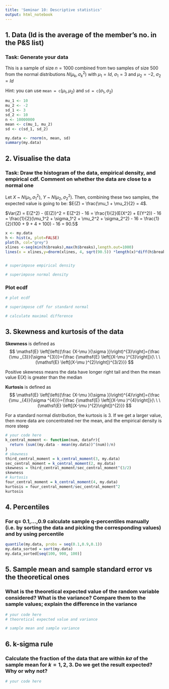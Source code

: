 ```yaml
---
title: 'Seminar 10: Descriptive statistics'
output: html_notebook
---
```


## 1. Data (Id is the average of the member's no. in the P&S list)

### Task: Generate your data 

This is a sample of size $n=1000$ combined from two samples of size $500$ from the normal distributions $N(\mu_k,\sigma_k^2)$ with $\mu_1 = Id$, $\sigma_1 = 3$ and $\mu_2 = -2$, $\sigma_2 = Id$

Hint: you can use $\texttt{mean = c}(\mu_1,\mu_2)$ and $\texttt{sd = c}(\sigma_1,\sigma_2)$
 

```r
mu_1 <- 10
mu_2 <- -2
sd_1 <- 3
sd_2 <- 10
n <- 10000000
mean <- c(mu_1, mu_2)
sd <- c(sd_1, sd_2)

my.data <- rnorm(n, mean, sd)
summary(my.data)
```

## 2. Visualise the data

### Task: Draw the histogram of the data, empirical density, and empirical cdf. Comment on whether the data are close to a normal one

Let $X$ ~ $N(\mu_1, \sigma_1^2)$, $Y$ ~ $N(\mu_2, \sigma_2^2)$. Then, combining these two samples, the expected value is going to be: $E(Z) = \frac{\mu_1 + \mu_2}{2} = 4$.

$Var(Z) = E(Z^2) - {E(Z)}^2  = E(Z^2) - 16 = \frac{1}{2}(E(X^2) + E(Y^2)) - 16 = \frac{1}{2}(\mu_1^2 + \sigma_1^2 + \mu_2^2 + \sigma_2^2) - 16 = \frac{1}{2}(100 + 9 + 4 + 100) - 16 = 90.5$

```r
x <- my.data
h <- hist(x, plot=FALSE)
plot(h, col="grey")
xlines <-seq(min(h$breaks),max(h$breaks),length.out=1000)
lines(x = xlines,y=dnorm(xlines, 4, sqrt(90.5)) *length(x)*diff(h$breaks)[1])


# superimpose empirical density

# superimpose normal density

```

### Plot ecdf

```r
# plot ecdf

# superimpose cdf for standard normal

# calculate maximal difference 

```

## 3. Skewness and kurtosis of the data

**Skewness** is defined as
$$
  \mathsf{E} \left[\left({\frac {X-\mu }{\sigma }}\right)^{3}\right]={\frac {\mu _{3}}{\sigma ^{3}}}={\frac {\mathsf{E} \left[(X-\mu )^{3}\right]}{\ \ \ (\mathsf{E} \left[(X-\mu )^{2}\right])^{3/2}}}
$$

Positive skewness means the data have longer right tail and then the mean value $\mathsf{E}(X)$ is greater than the median

**Kurtosis** is defined as 
$$
  \mathsf{E} \left[\left({\frac {X-\mu }{\sigma }}\right)^{4}\right]={\frac {\mu _{4}}{\sigma ^{4}}}={\frac {\mathsf{E} \left[(X-\mu )^{4}\right]}{\ \ \ (\mathsf{E} \left[(X-\mu )^{2}\right])^{2}}}
$$

For a standard normal distribution, the kurtosis is $3$. If we get a larger value, then more data are concentrated ner the mean, and the empirical density is more steep


```r
# your code here
k_central_moment <- function(num, datafr){
  return (sum((my.data - mean(my.data))^(num))/n)
}
# skewness
third_central_moment = k_central_moment(3, my.data)
sec_central_moment = k_central_moment(2, my.data)
skewness = third_central_moment/sec_central_moment^(3/2)
skewness
# kurtosis
four_central_moment = k_central_moment(4, my.data)
kurtosis = four_central_moment/sec_central_moment^2
kurtosis
```

## 4. Percentiles 

### For q= 0.1,...,0.9 calculate sample q-percentiles manually (i.e. by sorting the data and picking the corresponding values) and by using percentile

```r
quantile(my.data, probs = seq(0.1,0.9,0.1))
my.data_sorted = sort(my.data)
my.data_sorted[seq(100, 900, 100)]

```


## 5. Sample mean and sample standard error vs the theoretical ones 

### What is the theoretical expected value of the random variable considered? What is the variance? Compare them to the sample values; explain the difference in the variance

```r
# your code here
# theoretical expected value and variance

# sample mean and sample variance

```


## 6. k-sigma rule

### Calculate the fraction of the data that are within $k\sigma$ of the sample mean for $k=1,2,3$. Do we get the result expected? Why or why not?

```r
# your code here

```

